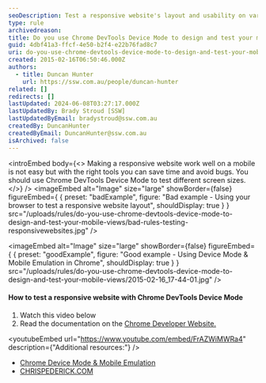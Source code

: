 ```yaml
---
seoDescription: Test a responsive website's layout and usability on various devices using Chrome DevTools' Device Mode and Mobile Emulation features.
type: rule
archivedreason:
title: Do you use Chrome DevTools Device Mode to design and test your mobile views?
guid: 4dbf41a3-ffcf-4e50-b2f4-e22b76fad8c7
uri: do-you-use-chrome-devtools-device-mode-to-design-and-test-your-mobile-views
created: 2015-02-16T06:50:46.000Z
authors:
  - title: Duncan Hunter
    url: https://ssw.com.au/people/duncan-hunter
related: []
redirects: []
lastUpdated: 2024-06-08T03:27:17.000Z
lastUpdatedBy: Brady Stroud [SSW]
lastUpdatedByEmail: bradystroud@ssw.com.au
createdBy: DuncanHunter
createdByEmail: DuncanHunter@ssw.com.au
isArchived: false
---
```


<introEmbed
  body={<>
Making a responsive website work well on a mobile is not easy but with the right tools you can save time and avoid bugs. You should use Chrome DevTools Device Mode to test different screen sizes.
  </>}
/>
<imageEmbed
  alt="Image"
  size="large"
  showBorder={false}
  figureEmbed={ {
    preset: "badExample",
    figure: "Bad example - Using your browser to test a responsive website layout",
    shouldDisplay: true
  } }
  src="/uploads/rules/do-you-use-chrome-devtools-device-mode-to-design-and-test-your-mobile-views/bad-rules-testing-responsivewebsites.jpg"
/>

<imageEmbed
  alt="Image"
  size="large"
  showBorder={false}
  figureEmbed={ {
    preset: "goodExample",
    figure: "Good example - Using Device Mode & Mobile Emulation in Chrome",
    shouldDisplay: true
  } }
  src="/uploads/rules/do-you-use-chrome-devtools-device-mode-to-design-and-test-your-mobile-views/2015-02-16_17-44-01.jpg"
/>

#### How to test a responsive website with Chrome DevTools Device Mode

1. Watch this video below
2. Read the documentation on the [Chrome Developer Website.](https://developer.chrome.com/devtools/docs/device-mode)

<youtubeEmbed url="https://www.youtube.com/embed/FrAZWiMWRa4" description={"Additional resources:"} />

- [Chrome Device Mode & Mobile Emulation](https://developer.chrome.com/devtools/docs/device-mode)
- [CHRISPEDERICK.COM](http://chrispederick.com/work/web-developer/)
